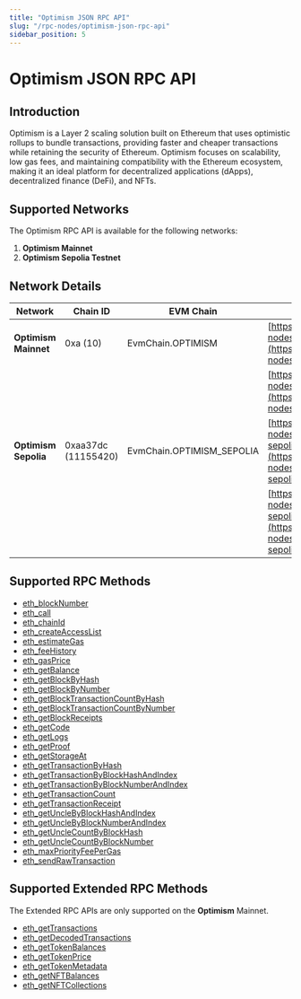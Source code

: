 ```yaml
---
title: "Optimism JSON RPC API"
slug: "/rpc-nodes/optimism-json-rpc-api"
sidebar_position: 5
---
```



# Optimism JSON RPC API

## Introduction

Optimism is a Layer 2 scaling solution built on Ethereum that uses optimistic rollups to bundle transactions, providing faster and cheaper transactions while retaining the security of Ethereum. Optimism focuses on scalability, low gas fees, and maintaining compatibility with the Ethereum ecosystem, making it an ideal platform for decentralized applications (dApps), decentralized finance (DeFi), and NFTs.

## Supported Networks

The Optimism RPC API is available for the following networks:

1. **Optimism Mainnet**
2. **Optimism Sepolia Testnet**

## Network Details

| Network              | Chain ID            | EVM Chain                 | RPC URLs                                                                                               |
| -------------------- | ------------------- | ------------------------- | ------------------------------------------------------------------------------------------------------ |
| **Optimism Mainnet** | 0xa (10)            | EvmChain.OPTIMISM         | [https://site1.moralis-nodes.com/optimism/](https://site1.moralis-nodes.com/optimism/)                 |
|                      |                     |                           | [https://site2.moralis-nodes.com/optimism/](https://site2.moralis-nodes.com/optimism/)                 |
| **Optimism Sepolia** | 0xaa37dc (11155420) | EvmChain.OPTIMISM_SEPOLIA | [https://site1.moralis-nodes.com/optimism-sepolia/](https://site1.moralis-nodes.com/optimism-sepolia/) |
|                      |                     |                           | [https://site2.moralis-nodes.com/optimism-sepolia/](https://site2.moralis-nodes.com/optimism-sepolia/) |

## Supported RPC Methods


  - <a href="/rpc-nodes/reference/eth_blockNumber">eth_blockNumber</a>
  - <a href="/rpc-nodes/reference/eth_call">eth_call</a>
  - <a href="/rpc-nodes/reference/eth_chainId">eth_chainId</a>
  - <a href="/rpc-nodes/reference/eth_createAccessList">eth_createAccessList</a>
  - <a href="/rpc-nodes/reference/eth_estimateGas">eth_estimateGas</a>
  - <a href="/rpc-nodes/reference/eth_feeHistory">eth_feeHistory</a>
  - <a href="/rpc-nodes/reference/eth_gasPrice">eth_gasPrice</a>
  - <a href="/rpc-nodes/reference/eth_getBalance">eth_getBalance</a>
  - <a href="/rpc-nodes/reference/eth_getBlockByHash">eth_getBlockByHash</a>
  - <a href="/rpc-nodes/reference/eth_getBlockByNumber">eth_getBlockByNumber</a>
  - <a href="/rpc-nodes/reference/eth_getBlockTransactionCountByHash">eth_getBlockTransactionCountByHash</a>
  - <a href="/rpc-nodes/reference/eth_getBlockTransactionCountByNumber">eth_getBlockTransactionCountByNumber</a>
  - <a href="/rpc-nodes/reference/eth_getBlockReceipts">eth_getBlockReceipts</a>
  - <a href="/rpc-nodes/reference/eth_getCode">eth_getCode</a>
  - <a href="/rpc-nodes/reference/eth_getLogs">eth_getLogs</a>
  - <a href="/rpc-nodes/reference/eth_getProof">eth_getProof</a>
  - <a href="/rpc-nodes/reference/eth_getStorageAt">eth_getStorageAt</a>
  - <a href="/rpc-nodes/reference/eth_getTransactionByHash">eth_getTransactionByHash</a>
  - <a href="/rpc-nodes/reference/eth_getTransactionByBlockHashAndIndex">eth_getTransactionByBlockHashAndIndex</a>
  - <a href="/rpc-nodes/reference/eth_getTransactionByBlockNumberAndIndex">eth_getTransactionByBlockNumberAndIndex</a>
  - <a href="/rpc-nodes/reference/eth_getTransactionCount">eth_getTransactionCount</a>
  - <a href="/rpc-nodes/reference/eth_getTransactionReceipt">eth_getTransactionReceipt</a>
  - <a href="/rpc-nodes/reference/eth_getUncleByBlockHashAndIndex">eth_getUncleByBlockHashAndIndex</a>
  - <a href="/rpc-nodes/reference/eth_getUncleByBlockNumberAndIndex">eth_getUncleByBlockNumberAndIndex</a>
  - <a href="/rpc-nodes/reference/eth_getUncleCountByBlockHash">eth_getUncleCountByBlockHash</a>
  - <a href="/rpc-nodes/reference/eth_getUncleCountByBlockNumber">eth_getUncleCountByBlockNumber</a>
  - <a href="/rpc-nodes/reference/eth_maxPriorityFeePerGas">eth_maxPriorityFeePerGas</a>
  - <a href="/rpc-nodes/reference/eth_sendRawTransaction">eth_sendRawTransaction</a>


## Supported Extended RPC Methods

<Admonition type="note" title="Network Support Notice">
    The Extended RPC APIs are only supported on the <b>Optimism</b> Mainnet.
</Admonition>


  - <a href="/rpc-nodes/reference/extended-rpc/eth_getTransactions">eth_getTransactions</a>
  - <a href="/rpc-nodes/reference/extended-rpc/eth_getDecodedTransactions">eth_getDecodedTransactions</a>
  - <a href="/rpc-nodes/reference/extended-rpc/eth_getTokenBalances">eth_getTokenBalances</a>
  - <a href="/rpc-nodes/reference/extended-rpc/eth_getTokenPrice">eth_getTokenPrice</a>
  - <a href="/rpc-nodes/reference/extended-rpc/eth_getTokenMetadata">eth_getTokenMetadata</a>
  - <a href="/rpc-nodes/reference/extended-rpc/eth_getNFTBalances">eth_getNFTBalances</a>
  - <a href="/rpc-nodes/reference/extended-rpc/eth_getNFTCollections">eth_getNFTCollections</a>

